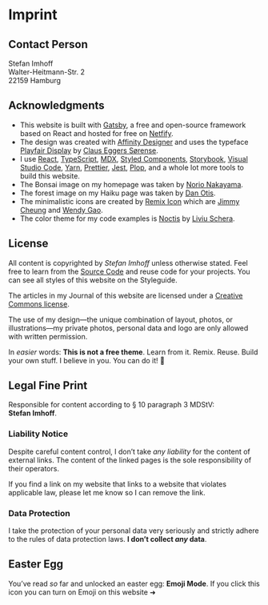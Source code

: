 <SEO title="Imprint" pathname="/imprint/" robots="noindex,follow" />

# Imprint

## Contact Person<Emojify emoji="👨🏻‍💻" />

Stefan Imhoff<br />
Walter-Heitmann-Str. 2<br />
22159 Hamburg<br /><ProtectedEmail noKeyDownload />

## Acknowledgments<Emojify emoji="🙏" />

- This website is built with [Gatsby], a free and open-source framework based on React and hosted for free on [Netfify].
- The design was created with [Affinity Designer] and uses the typeface [Playfair Display] by [Claus Eggers Sørense].
- I use [React], [TypeScript], [MDX], [Styled Components], [Storybook], [Visual Studio Code], [Yarn], [Prettier], [Jest], [Plop], and a whole lot more tools to build this website.
- The Bonsai image on my homepage was taken by [Norio Nakayama].
- The forest image on my Haiku page was taken by [Dan Otis].
- The minimalistic icons are created by [Remix Icon] which are [Jimmy Cheung] and [Wendy Gao].
- The color theme for my code examples is [Noctis] by [Liviu Schera].

## License<Emojify emoji="📃" />

All content is copyrighted by _Stefan Imhoff_ unless otherwise stated. Feel free to learn from the [Source Code] and reuse code for your projects. You can see all styles of this website on the <TextLink to="/styleguide/">Styleguide</TextLink>.

The articles in my <TextLink to="/journal/">Journal</TextLink> of this website are licensed under a [Creative Commons license].

The use of my design—the unique combination of layout, photos, or illustrations—my private photos, personal data and logo are only allowed with written permission.

In _easier_ words: **This is not a free theme**. Learn from it. Remix. Reuse. Build your own stuff. I believe in you. You can do it! 🤘

## Legal Fine Print<Emojify emoji="👩🏻‍⚖️" />

Responsible for content according to § 10 paragraph 3 MDStV: **Stefan&nbsp;Imhoff**.

### Liability Notice

Despite careful content control, I don’t take _any liability_ for the content of external links. The content of the linked pages is the sole responsibility of their operators.

If you find a link on my website that links to a website that violates applicable law, please let me know so I can remove the link.

### Data Protection

I take the protection of your personal data very seriously and strictly adhere to the rules of data protection laws. **I don’t collect _any_ data**.

## Easter Egg<Emojify emoji="🐰" />

You’ve read _so_ far and unlocked an easter egg: **Emoji Mode**. If you click this icon you can turn on Emoji on this website ➜ <EmojifyToggle />

[gatsby]: https://www.gatsbyjs.org/
[netfify]: https://www.netlify.com/
[affinity designer]: https://affinity.serif.com/designer/
[playfair display]: https://github.com/clauseggers/Playfair-Display
[claus eggers sørense]: https://forthehearts.net/
[react]: https://reactjs.org/
[typescript]: https://www.typescriptlang.org/
[mdx]: https://mdxjs.com/
[styled components]: https://styled-components.com/
[storybook]: https://storybook.js.org/
[visual studio code]: https://code.visualstudio.com/
[yarn]: https://yarnpkg.com/
[prettier]: https://prettier.io/
[jest]: https://jestjs.io/
[plop]: https://plopjs.com/
[norio nakayama]: https://www.flickr.com/photos/norio-nakayama/9156103138
[dan otis]: https://unsplash.com/photos/OYFHT4X5isg
[remix icon]: https://remixicon.com/
[jimmy cheung]: https://github.com/xiaochunjimmy
[wendy gao]: https://github.com/wendygaoyuan
[noctis]: https://github.com/liviuschera/noctis
[liviu schera]: https://github.com/liviuschera
[source code]: https://github.com/kogakure/website-gatsby-stefanimhoff.de
[creative commons license]: https://creativecommons.org/licenses/by-nc-sa/4.0/
